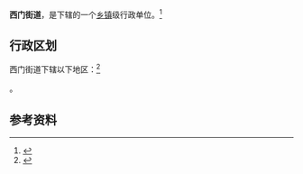 {{中国乡级行政区|52/26/01/003/000}}

'''西门街道'''，是{{PRC admin/fullname|52/26/01/003/000|3}}下辖的一个[[乡镇|乡镇]]级行政单位。<ref>{{PRC admin/ref sgc|{{PRC admin/parent|52/26/01/003/000}}}}</ref>

== 行政区划 ==

西门街道下辖以下地区：<ref>{{PRC admin/ref sgc|52/26/01/003/000}}</ref>

{{PRC admin/children|52/26/01/003/000}}。

== 参考资料 ==

{{reflist}}

{{行政区划小作品}}
{{PRC admin/navcat|52/26/01/003/000}}
